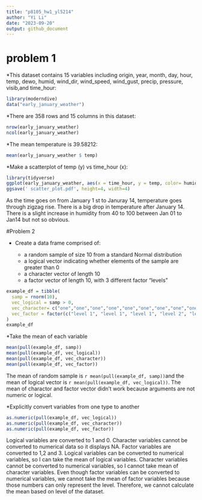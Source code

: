 ```yaml
---
title: "p8105_hw1_yl5214"
author: "Yi Li"
date: "2023-09-20"
output: github_document
---
```


# problem 1

*This dataset contains 15 variables including origin, year, month, day, hour, temp, dewo, humid, wind_dir, wind_speed, wind_gust, precip, pressure, visib,and time_hour:
```r
library(moderndive)
data("early_january_weather")
```

*There are 358 rows and 15 columns in this dataset:
```r
nrow(early_january_weather)
ncol(early_january_weather)
```

*The mean temperature is 39.58212:
```r
mean(early_january_weather $ temp)
```

*Make a scatterplot of temp (y) vs time_hour (x):
```r
library(tidyverse)
ggplot(early_january_weather, aes(x = time_hour, y = temp, color= humid)) + geom_point()
ggsave(' scatter_plot.pdf', height=4, width=4)
```
As the time goes on from January 1 st to Januray 14, temperature goes through zigzag rise. There is a big drop in temperature after January 14. There is a slight increase in humidity from 40 to 100 between Jan 01 to Jan14 but not so obvious.

#Problem 2

* Create a data frame comprised of:

  * a random sample of size 10 from a standard Normal distribution
  * a logical vector indicating whether elements of the sample are greater than 0
  * a character vector of length 10
  * a factor vector of length 10, with 3 different factor “levels”

```r
example_df = tibble(
  samp = rnorm(10),
  vec_logical = samp > 0,
  vec_character= c("one","one","one","one","one","one","one","one","one","one"),
  vec_factor = factor(c("level 1", "level 1", "level 1", "level 2", "level 2", "level 2", "level 3", "level 3", "level 3", "level 3"))
)
example_df
```

*Take the mean of each variable 
```r
mean(pull(example_df, samp))
mean(pull(example_df, vec_logical))
mean(pull(example_df, vec_character))
mean(pull(example_df, vec_factor))
```
The mean of random sample is `r mean(pull(example_df, samp))`and the mean of logical vector is `r mean(pull(example_df, vec_logical))`.
The mean of charactor and factor vector didn't work because arguments are not numeric or logical.

*Explicitly convert variables from one type to another
```r
as.numeric(pull(example_df, vec_logical))
as.numeric(pull(example_df, vec_character))
as.numeric(pull(example_df, vec_factor))
```
Logical variables are converted to 1 and 0. Character variables cannot be converted to numerical data so it displays NA. Factor variables are converted to 1,2 and 3.
Logical variables can be converted to numerical variables, so I can take the mean of logical variables.
Character variables cannot be converted to numerical variables, so I cannot take mean of character variables.
Even though factor variables can be converted to numerical variables, we cannot take the mean of factor variables because those numbers can only represent the level. Therefore, we cannot calculate the mean based on level of the dataset.
